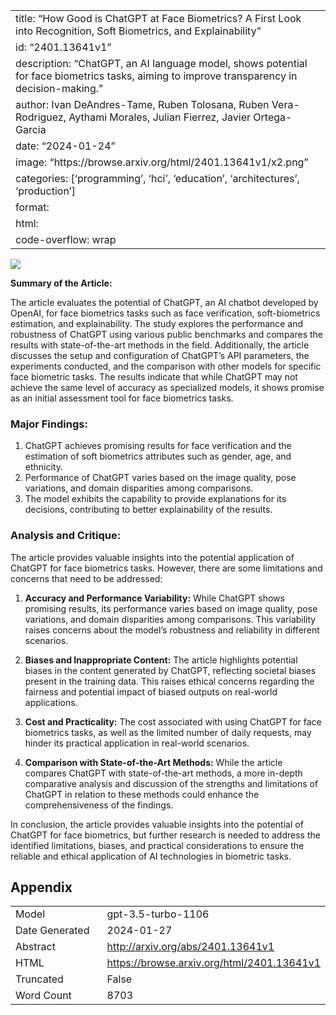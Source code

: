 
---
title: "How Good is ChatGPT at Face Biometrics? A First Look into Recognition, Soft Biometrics, and Explainability"
id: "2401.13641v1"
description: "ChatGPT, an AI language model, shows potential for face biometrics tasks, aiming to improve transparency in decision-making."
author: Ivan DeAndres-Tame, Ruben Tolosana, Ruben Vera-Rodriguez, Aythami Morales, Julian Fierrez, Javier Ortega-Garcia
date: "2024-01-24"
image: "https://browse.arxiv.org/html/2401.13641v1/x2.png"
categories: ['programming', 'hci', 'education', 'architectures', 'production']
format:
  html:
    code-overflow: wrap
---

![](https://browse.arxiv.org/html/2401.13641v1/x2.png)

**Summary of the Article:**

The article evaluates the potential of ChatGPT, an AI chatbot developed by OpenAI, for face biometrics tasks such as face verification, soft-biometrics estimation, and explainability. The study explores the performance and robustness of ChatGPT using various public benchmarks and compares the results with state-of-the-art methods in the field. Additionally, the article discusses the setup and configuration of ChatGPT's API parameters, the experiments conducted, and the comparison with other models for specific face biometric tasks. The results indicate that while ChatGPT may not achieve the same level of accuracy as specialized models, it shows promise as an initial assessment tool for face biometrics tasks.

### Major Findings:
1. ChatGPT achieves promising results for face verification and the estimation of soft biometrics attributes such as gender, age, and ethnicity.
2. Performance of ChatGPT varies based on the image quality, pose variations, and domain disparities among comparisons.
3. The model exhibits the capability to provide explanations for its decisions, contributing to better explainability of the results.

### Analysis and Critique:
The article provides valuable insights into the potential application of ChatGPT for face biometrics tasks. However, there are some limitations and concerns that need to be addressed:

1. **Accuracy and Performance Variability:** While ChatGPT shows promising results, its performance varies based on image quality, pose variations, and domain disparities among comparisons. This variability raises concerns about the model's robustness and reliability in different scenarios.

2. **Biases and Inappropriate Content:** The article highlights potential biases in the content generated by ChatGPT, reflecting societal biases present in the training data. This raises ethical concerns regarding the fairness and potential impact of biased outputs on real-world applications.

3. **Cost and Practicality:** The cost associated with using ChatGPT for face biometrics tasks, as well as the limited number of daily requests, may hinder its practical application in real-world scenarios. 

4. **Comparison with State-of-the-Art Methods:** While the article compares ChatGPT with state-of-the-art methods, a more in-depth comparative analysis and discussion of the strengths and limitations of ChatGPT in relation to these methods could enhance the comprehensiveness of the findings.

In conclusion, the article provides valuable insights into the potential of ChatGPT for face biometrics, but further research is needed to address the identified limitations, biases, and practical considerations to ensure the reliable and ethical application of AI technologies in biometric tasks.

## Appendix

|          |          |
|----------|----------|
| Model     | gpt-3.5-turbo-1106       |
| Date Generated     | 2024-01-27       |
| Abstract | [http://arxiv.org/abs/2401.13641v1](http://arxiv.org/abs/2401.13641v1)        |
| HTML     | [https://browse.arxiv.org/html/2401.13641v1](https://browse.arxiv.org/html/2401.13641v1)       |
| Truncated       | False       |
| Word Count       | 8703       |